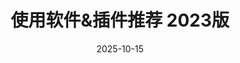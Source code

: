 ---
category: "ceshi"
title: "使用软件&插件推荐 2023版"
date: "2025-10-15"
excerpt: "软件、教程"
tags: ["软件", "教程"]
---